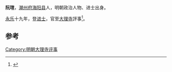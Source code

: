 '''阮瑄'''，[[潮州府|潮州府]][[海阳县|海阳县]]人，明朝政治人物、进士出身。

[[永乐|永乐]]十九年，登[[进士|进士]]，官至[[大理寺|大理寺]]評事<ref>{{cite news|title=明朝潮州府文进士名录|url=http://zt.czonline.net/2010wenhua/txcr/chaorendongtai/kejiao/2010-12-02/31625.html|accessdate=2013-08-07|newspaper=潮州热线|archive-url=https://web.archive.org/web/20131004220414/http://zt.czonline.net/2010wenhua/txcr/chaorendongtai/kejiao/2010-12-02/31625.html|archive-date=2013-10-04|dead-url=yes}}</ref>。

==参考==
{{reflist}}
{{明朝人物小作品}}
{{永樂十三年乙未科殿試金榜}}

[[Category:明朝大理寺评事|Category:明朝大理寺评事]]